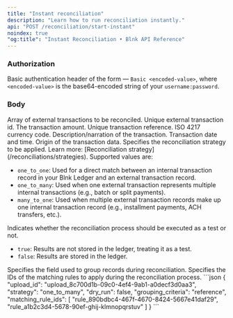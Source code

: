 ```yaml
---
title: "Instant reconciliation"
description: "Learn how to run reconciliation instantly."
api: "POST /reconciliation/start-instant"
noindex: true
"og:title": "Instant Reconciliation • Blnk API Reference"
---
```



### Authorization
Basic authentication header of the form — `Basic <encoded-value>`, where `<encoded-value>` is the base64-encoded string of your `username:password`.

### Body
<ParamField body="external_transactions" type="array">
  Array of external transactions to be reconciled. 
  <Expandable>
    <ParamField body="id" type="string" required>
      Unique external transaction id.
    </ParamField>
    <ParamField body="amount" type="integer" required>
      The transaction amount.
    </ParamField>
    <ParamField body="reference" type="string" required>
      Unique transaction reference.
    </ParamField>
    <ParamField body="currency" type="string" required>
      ISO 4217 currency code.
    </ParamField>
    <ParamField body="description" type="string" required>
      Description/narration of the transaction.
    </ParamField>
    <ParamField body="date" type="string" required>
      Transaction date and time.
    </ParamField>
    <ParamField body="source" type="string" required>
      Origin of the transaction data.
    </ParamField>
  </Expandable>
</ParamField>
<ParamField body="strategy" type="string" required>
  Specifies the reconciliation strategy to be applied. Learn more: [Reconciliation strategy](/reconciliations/strategies). Supported values are:

  - `one_to_one`: Used for a direct match between an internal transaction record in your Blnk Ledger and an external transaction record.
  - `one_to_many`: Used when one external transaction represents multiple internal transactions (e.g., batch or split payments).
  - `many_to_one`: Used when multiple external transaction records make up one internal transaction record (e.g., installment payments, ACH transfers, etc.).
</ParamField>
<ParamField body="dry_run" type="boolean" default="false" required>
  Indicates whether the reconciliation process should be executed as a test or not.

  - `true`: Results are not stored in the ledger, treating it as a test.
  - `false`: Results are stored in the ledger.
</ParamField>
<ParamField body="grouping_criteria" type="string" required>
  Specifies the field used to group records during reconciliation.
</ParamField>
<ParamField body="matching_rule_ids" type="array" required>
  Specifies the IDs of the matching rules to apply during the reconciliation process.
</ParamField>

<RequestExample>
```json
{
  "upload_id": "upload_8c700d1b-09c0-4ef4-9ab1-a0decf3d0aa3",
  "strategy": "one_to_many",
  "dry_run": false,
  "grouping_criteria": "reference",
  "matching_rule_ids": [
    "rule_890bdbc4-467f-4670-8424-5667e41daf29",
    "rule_a1b2c3d4-5678-90ef-ghij-klmnopqrstuv"
  ]
}
```
</RequestExample>

<NeedHelp />